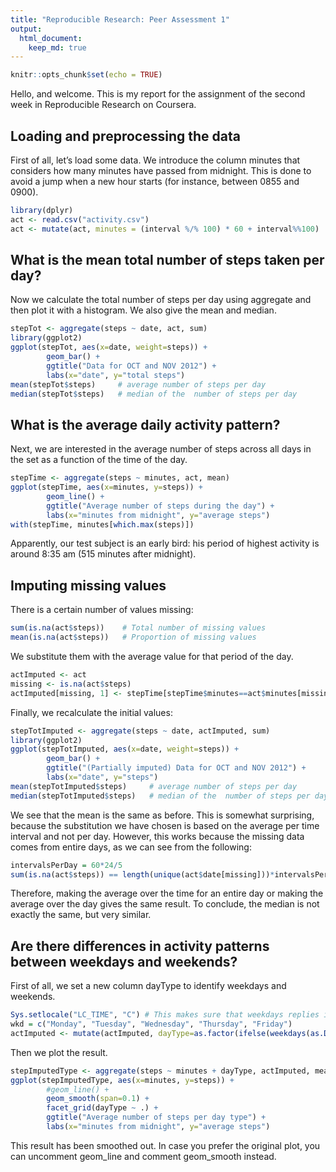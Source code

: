 ```yaml
---
title: "Reproducible Research: Peer Assessment 1"
output: 
  html_document:
    keep_md: true
---
```


```r
knitr::opts_chunk$set(echo = TRUE)
```

Hello, and welcome. This is my report for the assignment of the second week in Reproducible Research on Coursera.

## Loading and preprocessing the data
First of all, let's load some data.
We introduce the column minutes that considers how many minutes have passed from midnight.
This is done to avoid a jump when a new hour starts (for instance, between 0855 and 0900).
```r
library(dplyr)
act <- read.csv("activity.csv")
act <- mutate(act, minutes = (interval %/% 100) * 60 + interval%%100)
```

## What is the mean total number of steps taken per day?
Now we calculate the total number of steps per day using aggregate and then plot it with a histogram. We also give the mean and median.
```r
stepTot <- aggregate(steps ~ date, act, sum)
library(ggplot2)
ggplot(stepTot, aes(x=date, weight=steps)) + 
        geom_bar() + 
        ggtitle("Data for OCT and NOV 2012") + 
        labs(x="date", y="total steps")
mean(stepTot$steps)     # average number of steps per day 
median(stepTot$steps)   # median of the  number of steps per day 
```

## What is the average daily activity pattern?
Next, we are interested in the average number of steps across all days in the set as a function of the time of the day.
```r
stepTime <- aggregate(steps ~ minutes, act, mean)
ggplot(stepTime, aes(x=minutes, y=steps)) +
        geom_line() +
        ggtitle("Average number of steps during the day") + 
        labs(x="minutes from midnight", y="average steps")
with(stepTime, minutes[which.max(steps)])
```
Apparently, our test subject is an early bird: his period of highest activity is around 8:35 am (515 minutes after midnight).

## Imputing missing values
There is a certain number of values missing:
```r
sum(is.na(act$steps))    # Total number of missing values
mean(is.na(act$steps))   # Proportion of missing values
```

We substitute them with the average value for that period of the day.
```r
actImputed <- act
missing <- is.na(act$steps)
actImputed[missing, 1] <- stepTime[stepTime$minutes==act$minutes[missing],2]
```

Finally, we recalculate the initial values:
```r
stepTotImputed <- aggregate(steps ~ date, actImputed, sum)
library(ggplot2)
ggplot(stepTotImputed, aes(x=date, weight=steps)) + 
        geom_bar() + 
        ggtitle("(Partially imputed) Data for OCT and NOV 2012") + 
        labs(x="date", y="steps")
mean(stepTotImputed$steps)     # average number of steps per day 
median(stepTotImputed$steps)   # median of the  number of steps per day 
```
We see that the mean is the same as before. This is somewhat surprising, because the substitution we have chosen is based on the average per time interval and not per day.
However, this works because the missing data comes from entire days, as we can see from the following:
```r
intervalsPerDay = 60*24/5
sum(is.na(act$steps)) == length(unique(act$date[missing]))*intervalsPerDay
```
Therefore, making the average over the time for an entire day or making the average over the day gives the same result.
To conclude, the median is not exactly the same, but very similar.

## Are there differences in activity patterns between weekdays and weekends?
First of all, we set a new column dayType to identify weekdays and weekends.
```r
Sys.setlocale("LC_TIME", "C") # This makes sure that weekdays replies in English
wkd = c("Monday", "Tuesday", "Wednesday", "Thursday", "Friday")
actImputed <- mutate(actImputed, dayType=as.factor(ifelse(weekdays(as.Date(date)) %in% wkd, "Weekday", "Weekend")))
```
Then we plot the result.
```r
stepImputedType <- aggregate(steps ~ minutes + dayType, actImputed, mean)
ggplot(stepImputedType, aes(x=minutes, y=steps)) + 
        #geom_line() + 
        geom_smooth(span=0.1) +
        facet_grid(dayType ~ .) + 
        ggtitle("Average number of steps per day type") + 
        labs(x="minutes from midnight", y="average steps")
```

This result has been smoothed out. In case you prefer the original plot, you can uncomment geom_line and comment geom_smooth instead.